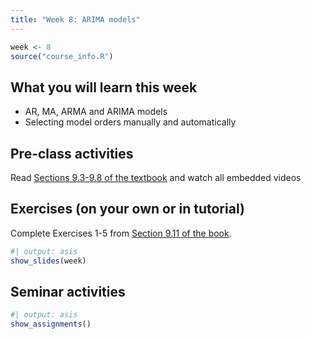 ```yaml
---
title: "Week 8: ARIMA models"
---
```


```r
week <- 8
source("course_info.R")
```

## What you will learn this week

* AR, MA, ARMA and ARIMA models
* Selecting model orders manually and automatically

## Pre-class activities

Read [Sections 9.3-9.8 of the textbook](https://otexts.com/fpp3/arima.html) and watch all embedded videos


## Exercises (on your own or in tutorial)

Complete Exercises 1-5 from [Section 9.11 of the book](https://otexts.com/fpp3/arima-exercises.html).

```r
#| output: asis
show_slides(week)
```

## Seminar activities


```r
#| output: asis
show_assignments()
```
